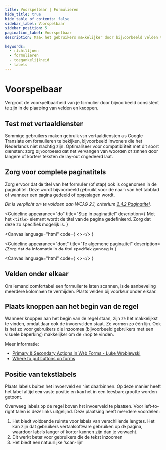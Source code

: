 ```yaml
---
title: Voorspelbaar | Formulieren
hide_title: true
hide_table_of_contents: false
sidebar_label: Voorspelbaar
sidebar_position: 5
pagination_label: Voorspelbaar
description: Maak het gebruikers makkelijker door bijvoorbeeld velden voor in te vullen en te zorgen dat velden werken met autocomplete

keywords:
  - richtlijnen
  - formulieren
  - toegankelijkheid
  - labels
---
```


<!-- @license CC0-1.0 -->


# Voorspelbaar

<Paragraph lead>
  Vergroot de voorspelbaarheid van je formulier door bijvoorbeeld consistent te zijn in de plaatsing van velden en
  knoppen.
</Paragraph>

## Test met vertaaldiensten

Sommige gebruikers maken gebruik van vertaaldiensten als Google Translate om formulieren te bekijken, bijvoorbeeld inwoners die het Nederlands niet machtig zijn. Optimaliseer voor compatibiliteit met dit soort diensten: zorg bijvoorbeeld dat het vervangen van woorden of zinnen door langere of kortere teksten de lay-out ongedeerd laat.

## Zorg voor complete paginatitels

Zorg ervoor dat de titel van het formulier (of stap) ook is opgenomen in de paginatitel. Deze wordt bijvoorbeeld gebruikt voor de naam van het tabblad of wanneer een pagina gedeeld of opgeslagen wordt.

_Dit is verplicht om te voldoen aan WCAG 2.1, criterium [2.4.2 Paginatitel](https://www.w3.org/Translations/WCAG21-nl/#paginatitel)._

<Guideline
  appearance="do"
  title="Stap in paginatitel"
  description={
    <Paragraph>
      Met het <code>&lt;title&gt;</code> element wordt de titel van de pagina gedefinieerd. Zorg dat deze zo specifiek
      mogelijk is.
    </Paragraph>
  }
>
  <Canvas
    language="html"
    code={
      <>
        <title>Uw gegevens - Afspraak maken - Voorbeeldinstantie</title>
      </>
    }
  ></Canvas>
</Guideline>

<Guideline
  appearance="dont"
  title="Te algemene paginatitel"
  description={<Paragraph>Zorg dat de informatie in de titel specifiek genoeg is.</Paragraph>}
>
  <Canvas
    language="html"
    code={
      <>
        <title>Voorbeeldinstantie</title>
      </>
    }
  ></Canvas>
</Guideline>

## Velden onder elkaar

Om iemand comfortabel een formulier te laten scannen, is de aanbeveling meerdere kolommen te vermijden. Plaats velden bij voorkeur onder elkaar.

## Plaats knoppen aan het begin van de regel

Wanneer knoppen aan het begin van de regel staan, zijn ze het makkelijkst te vinden, omdat daar ook de invoervelden staat. Ze vormen zo één lijn. Ook is het zo voor gebruikers die inzoomen (bijvoorbeeld gebruikers met een visuele beperking) makkelijker om de knop te vinden.

Meer informatie:

- [Primary & Secondary Actions in Web Forms - Luke Wroblewski](https://www.lukew.com/ff/entry.asp?571)
- [Where to put buttons on forms](https://adamsilver.io/blog/where-to-put-buttons-on-forms/)

## Positie van tekstlabels

Plaats labels buiten het invoerveld en niet daarbinnen. Op deze manier heeft het label altijd een vaste positie en kan het in een leesbare grootte worden getoont.

Overweeg labels op de regel boven het invoerveld te plaatsen. Voor left-to-right talen is deze links uitgelijnd. Deze plaatsing heeft meerdere voordelen:

1. Het biedt voldoende ruimte voor labels van verschillende lengtes. Het kan zijn dat gebruikers vertaalsoftware gebruiken op de pagina, waardoor labels langer of korter kunnen zijn dan je verwacht.
1. Dit werkt beter voor gebruikers die de tekst inzoomen
1. Het biedt een natuurlijke ‘scan-lijn’
